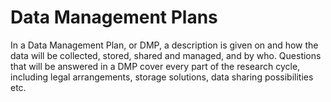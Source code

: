 # Data Management Plans

In a Data Management Plan, or DMP, a description is given on and how the data will be collected, stored, shared and managed, and by who. Questions that will be answered in a DMP cover every part of the research cycle, including legal arrangements, storage solutions, data sharing possibilities etc.

